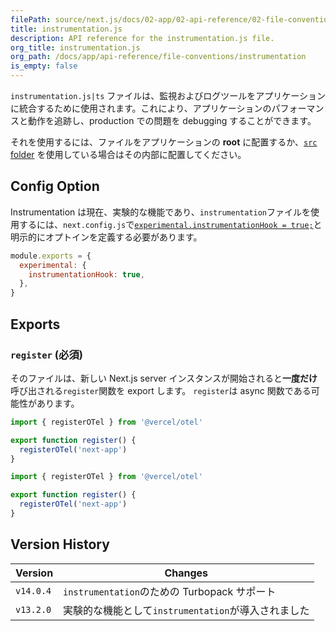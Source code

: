 ```yaml
---
filePath: source/next.js/docs/02-app/02-api-reference/02-file-conventions/instrumentation.mdx
title: instrumentation.js
description: API reference for the instrumentation.js file.
org_title: instrumentation.js
org_path: /docs/app/api-reference/file-conventions/instrumentation
is_empty: false
---
```


`instrumentation.js|ts` ファイルは、監視およびログツールをアプリケーションに統合するために使用されます。これにより、アプリケーションのパフォーマンスと動作を追跡し、production での問題を debugging することができます。

それを使用するには、ファイルをアプリケーションの **root** に配置するか、[`src` folder](/ja/javascript/next.js/v14/02-app/01-building-your-application/07-configuring/06-src-directory) を使用している場合はその内部に配置してください。

## Config Option

Instrumentation は現在、実験的な機能であり、`instrumentation`ファイルを使用するには、`next.config.js`で[`experimental.instrumentationHook = true;`](/ja/javascript/next.js/v14/02-app/02-api-reference/05-next-config-js/instrumentationHook)と明示的にオプトインを定義する必要があります。

```js:next.config.js
module.exports = {
  experimental: {
    instrumentationHook: true,
  },
}
```

## Exports

### `register` (必須)

そのファイルは、新しい Next.js server インスタンスが開始されると**一度だけ**呼び出される`register`関数を export します。 `register`は async 関数である可能性があります。

```ts:instrumentation.ts
import { registerOTel } from '@vercel/otel'

export function register() {
  registerOTel('next-app')
}
```

```js:instrumentation.js
import { registerOTel } from '@vercel/otel'

export function register() {
  registerOTel('next-app')
}
```

## Version History

| Version   | Changes                                             |
| --------- | --------------------------------------------------- |
| `v14.0.4` | `instrumentation`のための Turbopack サポート        |
| `v13.2.0` | 実験的な機能として`instrumentation`が導入されました |

